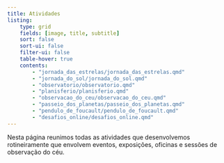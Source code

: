 ```yaml
---
title: Atividades
listing:
    type: grid
    fields: [image, title, subtitle]
    sort: false
    sort-ui: false
    filter-ui: false
    table-hover: true
    contents:
        - "jornada_das_estrelas/jornada_das_estrelas.qmd"
        - "jornada_do_sol/jornada_do_sol.qmd"
        - "observatorio/observatorio.qmd"
        - "planisferio/planisferio.qmd"
        - "observacao_do_ceu/observacao_do_ceu.qmd"
        - "passeio_dos_planetas/passeio_dos_planetas.qmd"
        - "pendulo_de_foucault/pendulo_de_foucault.qmd"
        - "desafios_online/desafios_online.qmd"
---
```


Nesta página reunimos todas as atividades que desenvolvemos rotineiramente que envolvem eventos, exposições, oficinas e sessões de observação do céu.